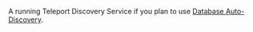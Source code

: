 A running Teleport Discovery Service if you plan to use [Database
Auto-Discovery](../../admin-guides/enroll-resources/auto-discovery/databases.mdx).
